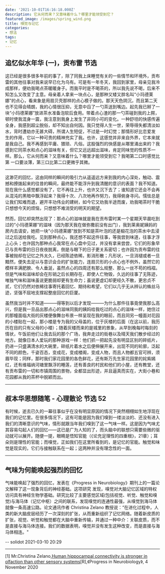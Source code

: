 ```yaml
---
date: '2021-10-01T16:16:18.000Z'
description: 它从何而来？又意味着什么？哪里才能领受到它？
featured_image: /images/spring_wind.png
title: 嗅觉与记忆
categories:
- 想法
tags:
- 记忆
---
```


## 追忆似水年华 (一)，贡布雷 节选


这已经是很多很多年前的事了，除了同我上床睡觉有关的一些情节和环境外，贡布雷的其他往事对我来说早已化为乌有。可是有一年冬天，我回到家里，母亲见我冷 成那样，便劝我喝点茶暖暖身子。而我平时是不喝茶的，所以我先说不喝，后来不知怎么又改变了主意。母亲着人拿来一块点心，是那种又矮又胖名叫“小玛德莱娜”的点心，看来象是用扇贝壳那样的点心模子做的。那天天色阴沉，而且第二天也不见得会晴朗，我的心情很压抑，无意中舀了一勺茶送到嘴边。起先我已掰了一 块“小玛德莱娜”放进茶水准备泡软后食用。带着点心渣的那一勺茶碰到我的上腭，顿时使我混身一震，我注意到我身上发生了非同小可的变化。一种舒坦的快感传遍全身，我感到超尘脱俗，却不知出自何因。我只觉得人生一世，荣辱得失都清淡如水，背时遭劫亦无甚大碍，所谓人生短促，不过是一时幻觉；那情形好比恋爱发 生的作用，它以一种可贵的精神充实了我。也许，这感觉并非来自外界，它本来就是我自己。我不再感到平庸、猥琐、凡俗。这股强烈的快感是从哪里涌出来的？我 感到它同茶水和点心的滋味有关，但它又远远超出滋味，肯定同味觉的性质不一样。那么，它从何而来？又意味着什么？哪里才能领受到它？我喝第二口时感觉比第 一口要淡薄，第三口比第二口更微乎其微。

---

这渺茫的回忆，这由同样的瞬间的吸引力从遥遥远方来到我的内心深处，触动、震撼和撩拨起来的往昔的瞬间，最终能不能浮升到我清醒的意识的表面？我不知道。现在我什么感觉都没有了，它不再往上升，也许又沉下去了；谁知道它还会不会再从混沌的黑暗中飘浮起来？我得十次、八次地再作努力，我得俯身寻问。懦怯总是让我们知难而退，避开丰功伟业的建树，如今它又劝我半途而废，劝我喝茶时干脆只想想今天的烦恼，只想想不难消受的明天的期望。

然而，回忆却突然出现了：那点心的滋味就是我在贡布雷时某一个星期天早晨吃到过的“小玛德莱娜”的滋味（因为那天我在做弥撒前没有出门），我到莱奥妮姨妈的房内去请安，她把一块“小玛德莱娜”放到不知是茶叶泡的还是椴花泡的茶水中去浸过之后送给我吃。见到那种点心，我还想不起这件往事，等我尝到味道，往事才浮上心头；也许因为那种点心我常在点心盘中见过，并没有拿来尝尝，它们的形象早已与贡布雷的日日夜夜脱离，倒是与眼下的日子更关系密切；也许因为贡布雷的往事被抛却在记忆之外太久，已经陈迹依稀，影消形散；凡形状，一旦消褪或者一旦黯然，便失去足以与意识会合的扩张能力，连扇贝形的小点心也不例外，虽然它的模样丰满肥腴、令人垂涎，虽然点心的四周还有那么规整、那么一丝不苟的绉褶。但是气味和滋味却会在形销之后长期存在，即使人亡物毁，久远的往事了无陈迹，唯独气味和滋味虽说更脆弱却更有生命力；虽说更虚幻却更经久不散，更忠贞不贰，它们仍然对依稀往事寄托着回忆、期待和希望，它们以几乎无从辨认的蛛丝马迹，坚强不屈地支撑起整座回忆的巨厦。

虽然我当时并不知道———得等到以后才发现———为什么那件往事竟使我那么高兴，但是我一旦品出那点心的滋味同我的姨妈给我吃过的点心的滋味一样，她住过的那幢面临大街的灰楼便像舞台布景一样呈现在我的眼前，而且同另一幢面对花园的小楼贴在一起，那小楼是专为我的父母盖的，位于灰楼的后面（在这以前，我历历在目的只有父母的小楼）；随着灰楼而来的是城里的景象，从早到晚每时每刻的情状，午饭前他们让我去玩的那个广场，我奔走过的街巷以及晴天我们散步经过的地方。就像日本人爱玩的那种游戏一样：他们抓一把起先没有明显区别的碎纸片，扔进一只盛满清水的大碗里，碎纸片着水之后便伸展开来，出现不同的轮廓，泛起不同的颜色，千姿百态，变成花，变成楼阁，变成人物，而且人物都五官可辨，须眉毕现；同样，那时我们家花园里的各色鲜花，还有斯万先生家花园里的姹紫嫣红，还有维福纳河塘里飘浮的睡莲，还有善良的村民和他们的小屋，还有教堂，还有贡布雷的一切和市镇周围的景物，全都显出形迹，并且逼真而实在，大街小巷和花园都从我的茶杯中脱颖而出。


---

## 叔本华思想随笔 - 心理散论 节选 52

有时候，逝去已久的一幕往事似乎在没有明显原因的情况下突然栩栩如生地浮现在我们的记忆里。在很多情况下，这有可能是因为我们嗅到一缕淡淡的、还没有进入我们的清晰意识的气味，情形就跟当年我们嗅到了这一气味一样。这是因为气味尤其容易勾起人们的回忆——这已是广为人知的了，而头脑中的联想只需要些微的驱动就可以展开。随便一提，眼睛是悟知官能（《论充足理性的四重根》，21章）；耳朵则是理性的官能；而嗅觉，正如我们在这里所看到的，是记忆的官能。触觉和味觉是现实的，它们与接触联系在一起；这两种并没有理念性的一面。  

---

## 气味为何能唤起强烈的回忆



气味能唤起了强烈的回忆，发表在《Progress in Neurobiology》期刊上的一篇论文解释了这一现象背后的神经基础。这项研究 发现，嗅觉对大脑记忆区域的特权访问具有神经生物学基础。研究比较了主要感觉区域(包括视觉、听觉、触觉和嗅觉)与海马体（记忆中枢）之间的联系，发现嗅觉的连通性最强，从嗅觉到海马体就像一条高速公路。论文通讯作者 Christina Zelano 教授说：“在进化过程中，人类的新大脑皮层经历了一次深刻的扩张，从而重新组织了记忆网络。随着新皮质的扩张，视觉、听觉和触觉都在大脑中重新传输，并通过一种中介：关联皮质，而不是直接与海马体连接。我们的数据表明，嗅觉并没有发生这种改变，而是直接与海马体相连。"

-- solidot 2021-03-10 20:29


---

[1] Mr.Christina Zelano,[Human hippocampal connectivity is stronger in olfaction than other sensory systems](https://www.sciencedirect.com/science/article/pii/S0301008221000411)[R],《Progress in Neurobiology》, 4 November 2020
